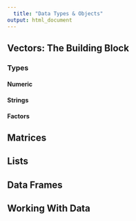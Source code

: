 ```yaml
---
  title: "Data Types & Objects"
output: html_document
---
```

  
## Vectors: The Building Block

### Types

#### Numeric

#### Strings

#### Factors

## Matrices

## Lists

## Data Frames

## Working With Data


